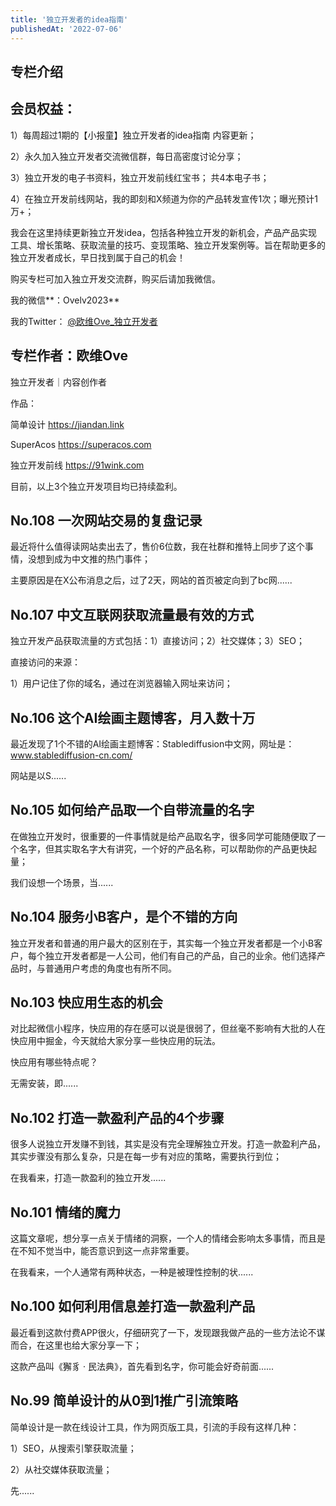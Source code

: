 ```yaml
---
title: '独立开发者的idea指南'
publishedAt: '2022-07-06'
---
```


## 专栏介绍

## 会员权益：

1）每周超过1期的【小报童】独立开发者的idea指南 内容更新；

2）永久加入独立开发者交流微信群，每日高密度讨论分享；

3）独立开发的电子书资料，独立开发前线红宝书； 共4本电子书；

4）在独立开发前线网站，我的即刻和X频道为你的产品转发宣传1次；曝光预计1万+；

我会在这里持续更新独立开发idea，包括各种独立开发的新机会，产品产品实现工具、增长策略、获取流量的技巧、变现策略、独立开发案例等。旨在帮助更多的独立开发者成长，早日找到属于自己的机会！

购买专栏可加入独立开发交流群，购买后请加我微信。

我的微信**：Ovelv2023**

我的Twitter： [@欧维Ove\_独立开发者](https://twitter.com/lvloomystery)

## 专栏作者：欧维Ove

独立开发者｜内容创作者

作品：

简单设计 https://jiandan.link

SuperAcos https://superacos.com

独立开发前线 https://91wink.com

目前，以上3个独立开发项目均已持续盈利。


## No.108 一次网站交易的复盘记录
最近将什么值得读网站卖出去了，售价6位数，我在社群和推特上同步了这个事情，没想到成为中文推的热门事件；

主要原因是在X公布消息之后，过了2天，网站的首页被定向到了bc网......

## No.107 中文互联网获取流量最有效的方式
独立开发产品获取流量的方式包括：1）直接访问；2）社交媒体；3）SEO；

直接访问的来源：

1）用户记住了你的域名，通过在浏览器输入网址来访问；

## No.106 这个AI绘画主题博客，月入数十万
最近发现了1个不错的AI绘画主题博客：Stablediffusion中文网，网址是： www.stablediffusion-cn.com/

网站是以S......

## No.105 如何给产品取一个自带流量的名字
在做独立开发时，很重要的一件事情就是给产品取名字，很多同学可能随便取了一个名字，但其实取名字大有讲究，一个好的产品名称，可以帮助你的产品更快起量；

我们设想一个场景，当......

## No.104 服务小B客户，是个不错的方向
独立开发者和普通的用户最大的区别在于，其实每一个独立开发者都是一个小B客户，每个独立开发者都是一人公司，他们有自己的产品，自己的业余。他们选择产品时，与普通用户考虑的角度也有所不同。

## No.103 快应用生态的机会
对比起微信小程序，快应用的存在感可以说是很弱了，但丝毫不影响有大批的人在快应用中掘金，今天就给大家分享一些快应用的玩法。

快应用有哪些特点呢？

无需安装，即......

## No.102 打造一款盈利产品的4个步骤
很多人说独立开发赚不到钱，其实是没有完全理解独立开发。打造一款盈利产品，其实步骤没有那么复杂，只是在每一步有对应的策略，需要执行到位；

在我看来，打造一款盈利的独立开发......

## No.101 情绪的魔力
这篇文章呢，想分享一点关于情绪的洞察，一个人的情绪会影响太多事情，而且是在不知不觉当中，能否意识到这一点非常重要。

在我看来，一个人通常有两种状态，一种是被理性控制的状......

## No.100 如何利用信息差打造一款盈利产品
最近看到这款付费APP很火，仔细研究了一下，发现跟我做产品的一些方法论不谋而合，在这里也给大家分享一下；

这款产品叫《獬豸 · 民法典》，首先看到名字，你可能会好奇前面......

## No.99 简单设计的从0到1推广引流策略
简单设计是一款在线设计工具，作为网页版工具，引流的手段有这样几种：

1）SEO，从搜索引擎获取流量；

2）从社交媒体获取流量；

先......

